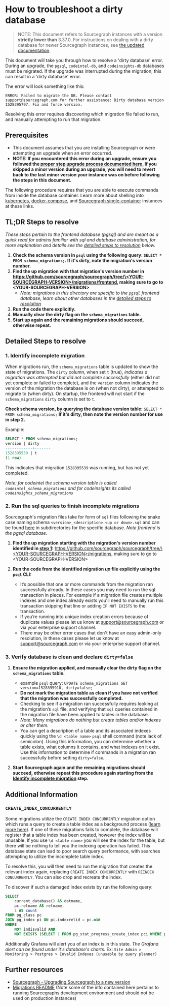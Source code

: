 # How to troubleshoot a dirty database

> NOTE: This document refers to Sourcegraph instances with a version **strictly lower than** 3.37.0. For instructions on dealing with a dirty database for newer Sourcegraph instances, see [the updated documentation](/admin/how-to/dirty_database).

This document will take you through how to resolve a 'dirty database' error. During an upgrade, the `pgsql`, `codeintel-db`, and `codeinsights-db` databases must be migrated. If the upgrade was interrupted during the migration, this can result in a 'dirty database' error.

The error will look something like this:

```log
ERROR: Failed to migrate the DB. Please contact support@sourcegraph.com for further assistance: Dirty database version 1528395797. Fix and force version.
```
Resolving this error requires discovering which migration file failed to run, and manually attempting to run that migration.

## Prerequisites

* This document assumes that you are installing Sourcegraph or were attempting an upgrade when an error occurred.
* **NOTE: If you encountered this error during an upgrade, ensure you followed the [proper step upgrade process documented here.](/admin/updates) If you skipped a minor version during an upgrade, you will need to revert back to the last minor version your instance was on before following the steps in this document.**

The following procedure requires that you are able to execute commands from inside the database container. Learn more about shelling into [kubernetes](/admin/deploy/kubernetes/operations#access-the-database), [docker-compose](/admin/deploy/docker-compose/operations#access-the-database), and [Sourcegraph single-container](/admin/deploy/docker-single-container/#access-the-database) instances at these links.

## TL;DR Steps to resolve

_These steps pertain to the frontend database (pgsql) and are meant as a quick read for admins familiar with sql and database administration, for more explanation and details see the [detailed steps to resolution](#detailed-steps-to-resolve) below._

1. **Check the schema version in `psql` using the following query: `SELECT * FROM schema_migrations;`. If it's dirty, note the migration's version number.**
2. **Find the up migration with that migration's version number in [https://github.com/sourcegraph/sourcegraph/tree/\<YOUR-SOURCEGRAPH-VERSION\>/migrations/frontend](https://github.com/sourcegraph/sourcegraph/tree/main/migrations/frontend), making sure to go to \<YOUR-SOURCEGRAPH-VERSION\>**
   * _Note: migrations in this directory are specific to the `pgsql` frontend database, learn about other databases in the [detailed steps to resolution](#detailed-steps-to-resolve)_
3. **Run the code there explicitly.**
4. **Manually clear the dirty flag on the `schema_migrations` table.**
5. **Start up again and the remaining migrations should succeed, otherwise repeat.**

## Detailed Steps to resolve

### 1. Identify incomplete migration

When migrations run, the `schema_migrations` table is updated to show the state of migrations. The `dirty` column, when set `t` (true), _indicates a migration was attempted but did not complete successfully_ (either did not yet complete or failed to complete), and the `version` column indicates the version of the migration the database is on (when not dirty), or attempted to migrate to (when dirty). On startup, the frontend will not start if the `schema_migrations` `dirty` column is set to `t`.

**Check schema version, by querying the database version table:** `SELECT * FROM schema_migrations;` **If it's dirty, then note the version number for use in step 2.**

Example:
```sql
SELECT * FROM schema_migrations;
version | dirty
------------+-------
1528395539 | t
(1 row)
```
This indicates that migration `1528395539` was running, but has not yet completed.

_Note: for codeintel the schema version table is called `codeintel_schema_migrations` and for codeinsights its called `codeinsights_schema_migrations`_

### 2. Run the sql queries to finish incomplete migrations

Sourcegraph's migration files take for form of `sql` files following the snake case naming schema `<version>_<description>.<up or down>.sql` and can be found [here](https://sourcegraph.com/github.com/sourcegraph/sourcegraph/-/tree/migrations) in subdirectories for the specific database. _Note frontend is the pgsql database_.

1. **Find the up migration starting with the migration's version number identified in [step 1](#1-identify-incomplete-migration):** [https://github.com/sourcegraph/sourcegraph/tree/\<YOUR-SOURCEGRAPH-VERSION\>/migrations](https://github.com/sourcegraph/sourcegraph/tree/main/migrations), making sure to go to \<YOUR-SOURCEGRAPH-VERSION\>

2. **Run the code from the identified migration _up_ file explicitly using the `psql` CLI:**
   * It’s possible that one or more commands from the migration ran successfully already. In these cases you may need to run the sql transaction in pieces. For example if a migration file creates multiple indexes and one index already exists you'll need to manually run this transaction skipping that line or adding `IF NOT EXISTS` to the transaction.
   * If you’re running into unique index creation errors because of duplicate values please let us know at support@sourcegraph.com or via your enterprise support channel.
   * There may be other error cases that don't have an easy admin-only resolution, in these cases please let us know at support@sourcegraph.com or via your enterprise support channel.

### 3. Verify database is clean and declare `dirty=false`

1. **Ensure the migration applied, and manually clear the dirty flag on the `schema_migrations` table.**
   * example `psql` query: `UPDATE schema_migrations SET version=1528395918, dirty=false;`
   * **Do not mark the migration table as clean if you have not verified that the migration was successfully completed.**
   * Checking to see if a migration ran successfully requires looking at the migration’s `sql` file, and verifying that `sql` queries contained in the migration file have been applied to tables in the database.
   * _Note: Many migrations do nothing but create tables and/or indexes or alter them._
   * You can get a description of a table and its associated indexes quickly using the `\d <table name>` `psql` shell command (note lack of semicolon). Using this information, you can determine whether a table exists, what columns it contains, and what indexes on it exist. Use this information to determine if commands in a migration ran successfully before setting `dirty=false`.

2. **Start Sourcegraph again and the remaining migrations should succeed, otherwise repeat this procedure again starting from the [Identify incomplete migration](#1-identify-incomplete-migration) step.**

## Additional Information

### `CREATE_INDEX_CONCURRENTLY`
Some migrations utilize the `CREATE INDEX CONCURRENTLY` migration option which runs a query to create a table index as a background process ([learn more here](https://www.postgresql.org/docs/12/sql-createindex.html)). If one of these migrations fails to complete, the database will register that a table index has been created, however the index will be unusable. If you use `\d <table name>` you will see the index for the table, but there will be nothing to tell you the indexing operation has failed. This database state can lead to poor search query performance, with searches attempting to utilize the incomplete table index.

To resolve this, you will then need to run the migration that creates the relevant index again, replacing `CREATE INDEX CONCURRENTLY` with `REINDEX CONCURRENTLY`. You can also drop and recreate the index.

To discover if such a damaged index exists by run the following query:

```sql
SELECT
    current_database() AS datname,
    pc.relname AS relname,
    1 AS count
FROM pg_class pc
JOIN pg_index pi ON pi.indexrelid = pc.oid
WHERE
    NOT indisvalid AND
    NOT EXISTS (SELECT 1 FROM pg_stat_progress_create_index pci WHERE pci.index_relid = pi.indexrelid)
```
Additionally Grafana will alert you of an index is in this state. _The Grafana alert can be found under it's database's charts._ Ex: `Site Admin > Monitoring > Postgres > Invalid Indexes (unusable by query planner)`

## Further resources

* [Sourcegraph - Upgrading Sourcegraph to a new version](/admin/updates)
* [Migrations README](https://github.com/sourcegraph/sourcegraph-public-snapshot/blob/main/migrations/README) (Note some of the info contained here pertains to running Sourcegraphs development environment and should not be used on production instances)
